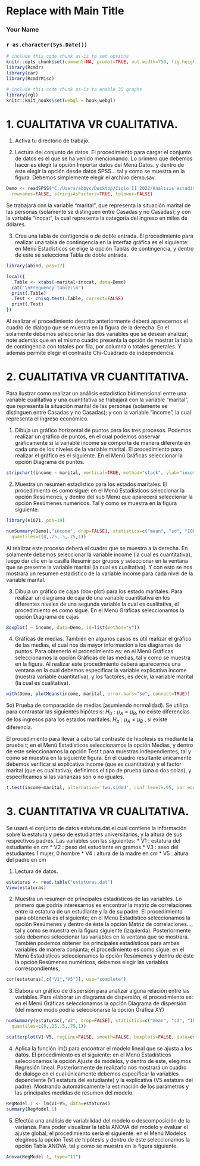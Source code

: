 <!-- R Commander Markdown Template -->

Replace with Main Title
=======================

### Your Name

### `r as.character(Sys.Date())`

```r
# include this code chunk as-is to set options
knitr::opts_chunk$set(comment=NA, prompt=TRUE, out.width=750, fig.height=8, fig.width=8)
library(Rcmdr)
library(car)
library(RcmdrMisc)
```


```r
# include this code chunk as-is to enable 3D graphs
library(rgl)
knitr::knit_hooks$set(webgl = hook_webgl)
```

# 1. CUALITATIVA VR CUALITATIVA.

1) Activa tu directorio de trabajo.

2) Lectura del conjunto de datos.
El procedimiento para cargar el conjunto de datos es el que se ha venido mencionando. Lo primero que debemos hacer es elegir la opción Importar datos del Menú Datos. y dentro de éste elegir la opción desde datos SPSS... tal y como se muestra en la figura. Debemos simplemente elegir el archivo demo.sav.
```r
Demo <- readSPSS("C:/Users/abbyc/Desktop/Ciclo II 2022/Análisis estadístico con R/curso-R-2022/demo.sav", 
  rownames=FALSE, stringsAsFactors=TRUE, tolower=FALSE)
```

Se trabajará con la variable “marital”, que representa la situación marital de las personas (solamente se distinguen entre Casadas y no Casadas); y con la variable “inccat”, la cual representa la categoría del ingreso en miles de dólares.

3) Crea una tabla de contigencia o de doble entrada.
El procedimiento para realizar una tabla de contingencia en la interfaz gráfica es el siguiente: en Menú Estadísticos se elige la opción Tablas de contingencia, y dentro de este se selecciona Tabla de doble entrada.
```r
library(abind, pos=17)
```


```r
local({
  .Table <- xtabs(~marital+inccat, data=Demo)
  cat("\nFrequency table:\n")
  print(.Table)
  .Test <- chisq.test(.Table, correct=FALSE)
  print(.Test)
})
```

Al realizar el procedimiento descrito anteriormente deberá aparecernos el cuadro de dialogo que se muestra en la figura de la derecha. En el solamente debemos seleccionar las dos variables que se desean analizar; note además que en el mismo cuadro presenta la opción de mostrar la tabla de contingencia con totales por fila, por columna o totales generales. Y además permite elegir el contraste Chi-Cuadrado de independencia.

# 2. CUALITATIVA VR CUANTITATIVA.

Para ilustrar como realizar un análisis estadístico bidimensional entre una variable cualitativa y una cuantitativa se trabajará con la variable “marital”, que representa la situación marital de las personas (solamente se distinguen entre Casadas y no Casadas); y con la variable “income”, la cual representa el ingreso económico.

1) Dibuja un gráfico horizontal de puntos para los tres procesos.
Podemos realizar un gráfico de puntos, en el cual podemos observar gráficamente si la variable income se comporta de manera diferente en cada uno de los niveles de la variable marital. El procedimiento para realizar el gráfico es el siguiente. En el Menú Gráficas seleccionar la opción Diagrama de puntos.
```r
stripchart(income ~ marital, vertical=TRUE, method="stack", ylab="income", data=Demo)
```

2) Muestra un resumen estadístico para los estados maritales.
El procedimiento es como sigue: en el Menú Estadísticos seleccionar la opción Resúmenes, y dentro del sub Menú que aparecerá seleccionar la opción Resúmenes numéricos. Tal y como se muestra en la figura siguiente.
```r
library(e1071, pos=18)
```


```r
numSummary(Demo[,"income", drop=FALSE], statistics=c("mean", "sd", "IQR", "quantiles"), 
  quantiles=c(0,.25,.5,.75,1))
```
Al realizar este proceso deberá el cuadro que se muestra a la derecha. En solamente debemos seleccionar la variable income (la cual es cuantitativa), luego dar clic en la casilla Resumir por grupos y seleccionar en la ventana que se presente la variable marital (la cual es cualitativa). Y con esto se nos mostrará un resumen estadístico de la variable income para cada nivel de la variable marital.

3) Dibuja un gráfico de cajas (box-plot) para los estado maritales.
Para realizar un diagrama de caja de una variable cuantitativa en los diferentes niveles de una segunda variable la cual es cualitativa, el procedimiento es como sigue. En el Menú Gráficas seleccionamos la opción Diagrama de cajas
```r
Boxplot( ~ income, data=Demo, id=list(method="y"))
```

4) Gráficas de medias.
También en algunos casos es útil realizar el gráfico de las medias, el cual nos da mayor información a los diagramas de puntos. Para obtenerlo el procedimiento es: en el Menú Gráficas seleccionamos la opción Gráficas de las medias, tal y como se muestra en la figura. Al realizar este procedimiento deberá aparecernos una ventana en la cual debemos especificar la variable explicativa income (nuestra variable cuantitativa), y los factores, es decir, la variable marital (la cual es cualitativa).
```r
with(Demo, plotMeans(income, marital, error.bars="se", connect=TRUE))
```

5o) Prueba de comparación de medias (asumiendo normalidad).
Se utiliza para contrastar las siguientes hipótesis:
$H_{0}:\mu_{A}=\mu_{B}$, no existe diferencias de los ingresos para los estados maritales.
$H_{a}:\mu_{A}\ne\mu_{B}$ , si existe diferencia.

El procedimiento para llevar a cabo tal contraste de hipótesis es mediante la prueba t; en el Menú Estadísticos seleccionamos la opción Medias, y dentro de este seleccionamos la opción Test t para muestras independientes, tal y como se muestra en la siguiente figura. En el cuadro resultante únicamente debemos verificar si explicativa income (que es cuantitativa) y el factor marital (que es cualitativa); definimos el tipo de prueba (una o dos colas), y especificamos si las varianzas son o no iguales.
```r
t.test(income~marital, alternative='two.sided', conf.level=.95, var.equal=FALSE, data=Demo)
```

# 3. CUANTITATIVA VR CUALITATIVA.

Se usará el conjunto de datos estatura.dat el cual contiene la información sobre la estatura y peso de estudiantes universitarios, y la altura de sus respectivos padres. Las variables son las siguientes:
* V1 : estatura del estudiante en cm
* V2 : peso del estudiante en gramos
* V3 : sexo del estudiantes 1 mujer, 0 hombre
* V4 : altura de la madre en cm
* V5 : altura del padre en cm

1) Lectura de datos.
```r
estaturas <- read.table("estaturas.dat")
View(estaturas)
```

2) Muestra un resumen de principales estadísticos de las variables.
Lo primero que podría interesarnos es encontrar la matriz de correlaciones entre la estatura de un estudiante y la de su padre. El procedimiento para obtenerla es el siguiente; en el Menú Estadístico seleccionamos la opción Resúmenes y dentro de éste la opción Matriz de correlaciones..., tal y como se muestra en la figura siguiente (izquierda). Posteriormente solo debemos seleccionar las variables en la ventana que se mostrará. También podemos obtener los principales estadísticos para ambas variables de manera conjunta; el procedimiento es como sigue: en el Menú Estadísticos seleccionamos la opción Resúmenes y dentro de éste la opción Resúmenes numéricos, debemos elegir las variables correspondientes,
```r
cor(estaturas[,c("V1","V5")], use="complete")
```

3) Elabora un gráfico de dispersión para analizar alguna relación entre las variables.
Para elaborar un diagrama de dispersión, el procedimiento es: en el Menú Gráficas seleccionamos la opción Diagrama de dispersión (del mismo modo podría seleccionarse la opción Gráfica XY)
```r
numSummary(estaturas[,"V2", drop=FALSE], statistics=c("mean", "sd", "IQR", "quantiles"), 
  quantiles=c(0,.25,.5,.75,1))
```

```r
scatterplot(V1~V5, regLine=FALSE, smooth=FALSE, boxplots=FALSE, data=estaturas)
```

4) Aplica la función lm() para encontrar el modelo lineal que se ajusta a los datos.
El procedimiento es el siguiente: en el Menú Estadísticos seleccionamos la opción Ajuste de modelos, y dentro de éste, elegimos Regresión lineal. Posteriormente de realizarlo nos mostrará un cuadro de dialogo en el cual únicamente debemos especificar la variables dependiente (V1 estatura del estudiante) y la explicativa (V5 estatura del padre). Mostrando automáticamente la estimación de los parámetros y las principales medidas de resumen del modelo.
```r
RegModel.1 <- lm(V1~V5, data=estaturas)
summary(RegModel.1)
```

5) Efectúa una análisis de variabilidad del modelo o descomposición de la varianza.
Para poder visualizar la tabla ANOVA del modelo y evaluar el ajuste global, el procedimiento sería el siguiente: en el Menú Modelos elegimos la opción Test de hipótesis y dentro de éste seleccionamos la opción Tabla ANOVA, tal y como se muestra en la figura siguiente.
```r
Anova(RegModel.1, type="II")
```

